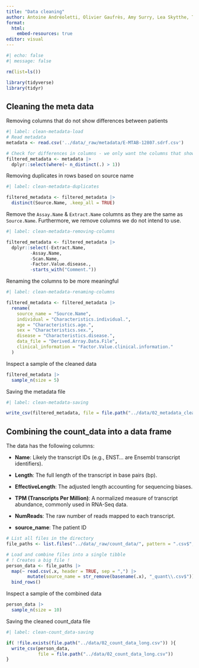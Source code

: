 ```yaml
---
title: "Data cleaning"
author: Antoine Andréoletti, Olivier Gaufrès, Amy Surry, Lea Skytthe, Trine Søgaard
format:
  html:
    embed-resources: true
editor: visual
---
```


```r
#| echo: false
#| message: false

rm(list=ls())

library(tidyverse)
library(tidyr)
```

## Cleaning the meta data

Removing columns that do not show differences between patients

```r
#| label: clean-metadata-load
# Read metadata
metadata <- read.csv('../data/_raw/metadata/E-MTAB-12807.sdrf.csv')

# Check for differences in columns - we only want the columns that shows differences between patients
filtered_metadata <- metadata |> 
  dplyr::select(where(~ n_distinct(.) > 1))

```

Removing duplicates in rows based on source name

```r
#| label: clean-metadata-duplicates

filtered_metadata <- filtered_metadata |> 
  distinct(Source.Name, .keep_all = TRUE) 
```

Remove the `Assay.Name` & `Extract.Name` columns as they are the same as `Source.Name`. Furthermore, we remove columns we do not intend to use.

```r
#| label: clean-metadata-removing-columns

filtered_metadata <- filtered_metadata |> 
  dplyr::select(-Extract.Name, 
         -Assay.Name,
         -Scan.Name,
         -Factor.Value.disease.,
         -starts_with("Comment."))
```

Renaming the columns to be more meaningful

```r
#| label: clean-metadata-renaming-columns

filtered_metadata <- filtered_metadata |> 
  rename(
    source_name = "Source.Name",
    individual = "Characteristics.individual.",
    age = "Characteristics.age.",
    sex = "Characteristics.sex.",
    disease = "Characteristics.disease.",
    data_file = "Derived.Array.Data.File",
    clinical_information = "Factor.Value.clinical.information."
  )
```

Inspect a sample of the cleaned data

```r
filtered_metadata |>
  sample_n(size = 5)
```

Saving the metadata file

```r
#| label: clean-metadata-saving

write_csv(filtered_metadata, file = file.path("../data/02_metadata_clean.csv"))
```

## Combining the count_data into a data frame

The data has the following columns:

-   **Name**: Likely the transcript IDs (e.g., ENST... are Ensembl transcript identifiers).

-   **Length**: The full length of the transcript in base pairs (bp).

-   **EffectiveLength**: The adjusted length accounting for sequencing biases.

-   **TPM (Transcripts Per Million)**: A normalized measure of transcript abundance, commonly used in RNA-Seq data.

-   **NumReads**: The raw number of reads mapped to each transcript.

-   **source_name**: The patient ID

```r

# List all files in the directory
file_paths <- list.files("../data/_raw/count_data/", pattern = ".csv$", full.names = TRUE)

# Load and combine files into a single tibble
# ! Creates a big file !
person_data <- file_paths |>
  map(~ read.csv(.x, header = TRUE, sep = ",") |> 
        mutate(source_name = str_remove(basename(.x), "_quant\\.csv$"))) |>
  bind_rows()
```

Inspect a sample of the combined data

```r

person_data |>
  sample_n(size = 10)
```

Saving the cleaned count_data file

```r
#| label: clean-count_data-saving

if( !file.exists(file.path("../data/02_count_data_long.csv")) ){
  write_csv(person_data, 
            file = file.path("../data/02_count_data_long.csv"))
}
```
